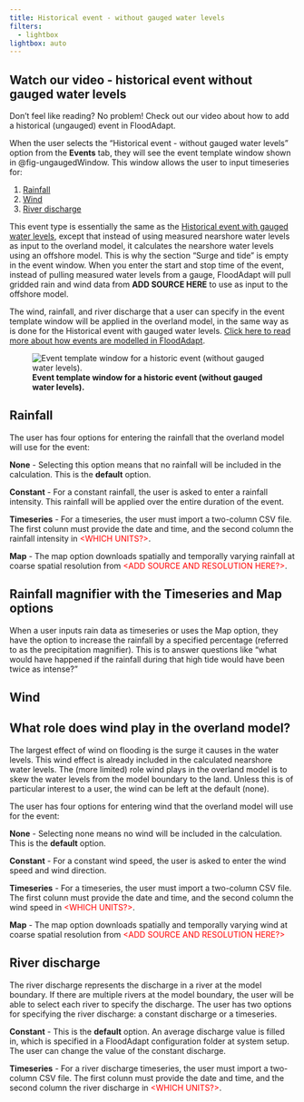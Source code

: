 ```yaml
---
title: Historical event - without gauged water levels
filters:
  - lightbox
lightbox: auto
---
```


::: {.callout-tip}
## Watch our video - historical event without gauged water levels
Don't feel like reading? No problem! Check out our video about how to add a historical (ungauged) event in FloodAdapt.
:::

When the user selects the “Historical event - without gauged water levels” option from the **Events** tab, they will see the event template window shown in @fig-ungaugedWindow. This window allows the user to input timeseries for:

(1) [Rainfall](#rainfall)
(2) [Wind](#wind)
(3) [River discharge](#river-discharge)

This event type is essentially the same as the [Historical event with gauged water levels](historic_events_gauged.qmd), except that instead of using measured nearshore water levels as input to the overland model, it calculates the nearshore water levels using an offshore model. This is why the section "Surge and tide" is empty in the event window. When you enter the start and stop time of the event, instead of pulling measured water levels from a gauge, FloodAdapt will pull gridded rain and wind data from **ADD SOURCE HERE** to use as input to the offshore model. 

The wind, rainfall, and river discharge that a user can specify in the event template window will be applied in the overland model, in the same way as is done for the Historical event with gauged water levels. [Click here to read more about how events are modelled in FloodAdapt](../index.qmd#how-are-events-modeled-in-floodadapt). 

![**Event template window for a historic event (without gauged water levels).**](../../../_static/images/popup_ungaugedEventWindow.png){#fig-ungaugedWindow}


## Rainfall
The user has four options for entering the rainfall that the overland model will use for the event:

**None** - Selecting this option means that no rainfall will be included in the calculation. This is the **default** option.

**Constant** - For a constant rainfall, the user is asked to enter a rainfall intensity. This rainfall will be applied over the entire duration of the event.  

**Timeseries** - For a timeseries, the user must import a two-column CSV file. The first colunn must provide the date and time, and the second column the rainfall intensity in <span style="color:red;"><WHICH UNITS?></span>. 

**Map** - The map option downloads spatially and temporally varying rainfall at coarse spatial resolution from <span style="color:red;"><ADD SOURCE AND RESOLUTION HERE?></span>.

::: {.callout-note}
## Rainfall magnifier with the Timeseries and Map options
When a user inputs rain data as timeseries or uses the Map option, they have the option to increase the rainfall by a specified percentage (referred to as the precipitation magnifier). This is to answer questions like "what would have happened if the rainfall during that high tide would have been twice as intense?"
:::

## Wind

::: {.callout-note}
## What role does wind play in the overland model?
The largest effect of wind on flooding is the surge it causes in the water levels. This wind effect is already included in the calculated nearshore water levels. The (more limited) role wind plays in the overland model is to skew the water levels from the model boundary to the land. Unless this is of particular interest to a user, the wind can be left at the default (none). 
:::
The user has four options for entering wind that the overland model will use for the event:

**None** - Selecting none means no wind will be included in the calculation. This is the **default** option.

**Constant** - For a constant wind speed, the user is asked to enter the wind speed and wind direction. 

**Timeseries** - For a timeseries, the user must import a two-column CSV file. The first colunn must provide the date and time, and the second column the wind speed in <span style="color:red;"><WHICH UNITS?></span>.

**Map** - The map option downloads spatially and temporally varying wind at coarse spatial resolution from <span style="color:red;"><ADD SOURCE AND RESOLUTION HERE?></span> 

## River discharge
The river discharge represents the discharge in a river at the model boundary. If there are multiple rivers at the model boundary, the user will be able to select each river to specify the discharge. The user has two options for specifying the river discharge: a constant discharge or a timeseries. 

**Constant** - This is the **default** option. An average discharge value is filled in, which is specified in a FloodAdapt configuration folder at system setup. The user can change the value of the constant discharge.   

**Timeseries** - For a river discharge timeseries, the user must import a two-column CSV file. The first colunn must provide the date and time, and the second column the river discharge in <span style="color:red;"><WHICH UNITS?></span>.




